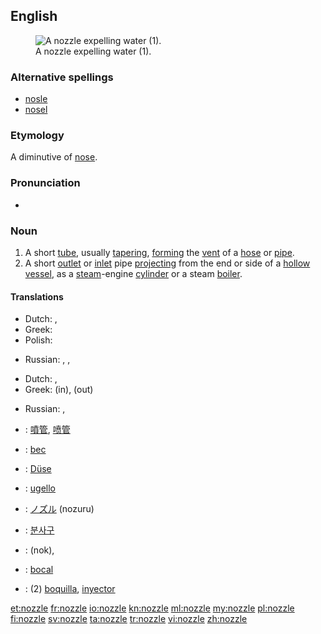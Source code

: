 ==English==
[[Image:Water nozzle.jpg|right|thumb|A nozzle expelling water (1).]]

===Alternative spellings===
* [[nosle]]
* [[nosel]]

===Etymology===
A diminutive of [[nose]].

===Pronunciation===
* {{rhymes|ɒzəl}}

===Noun===
{{en-noun}}

# A short [[tube]], usually [[taper]]ing, [[form]]ing the [[vent]] of a [[hose]] or [[pipe]].
# A short [[outlet]] or [[inlet]] pipe [[project]]ing from the end or side of a [[hollow]] [[vessel]], as a [[steam]]-engine [[cylinder]] or a steam [[boiler]].

====Translations====
{{trans-top|short tube}}
* Dutch: {{t+|nl|buis|f}}, {{t+|nl|pijp|f}}
* Greek: {{t|el|στόμιο|n|tr=stómio}}
* Polish: {{t+|pl|dysza|f}}
{{trans-mid}}
* Russian: {{t|ru|насадка|f|tr=nasádka}}, {{t|ru|наконечник|mtr=nakon'éčnik}}, {{t+|ru|патрубок|m|tr=pátrubok}}
{{trans-bottom}}

{{trans-top|inlet or outlet pipe}}
* Dutch: {{t|nl|overloopventiel|n}}, {{t+|nl|pijp|f}}
* Greek: {{t|el|στόμιο|n|tr=stómio}} (in), {{t|el|σιφόνι|n|tr=sifóni}} (out)
{{trans-mid}}
* Russian: {{t+|ru|сопло|n|tr=sopló}}, {{t|ru|форсунка|f|tr=forsúnka}}
{{trans-bottom}}

{{checktrans-top}}
* {{ttbc|Chinese}}: [[噴管]], [[喷管]]
* {{ttbc|French}}: [[bec]] {{m}}
* {{ttbc|German}}: [[Düse]] {{f}}
* {{ttbc|Italian}}: [[ugello]] {{m}}
* {{ttbc|Japanese}}: [[ノズル]] (nozuru)
{{trans-mid}}
* {{ttbc|Korean}}: [[분사구]]
* {{ttbc|Persian}}: {{fa-Arab|[[نوك]]}} (nok), {{fa-Arab|[[شیپوره]]}}
* {{ttbc|Portuguese}}: [[bocal]] {{m}}
* {{ttbc|Spanish}}: (2) [[boquilla]], [[inyector]] {{m}}
{{trans-bottom}}

[[et:nozzle]]
[[fr:nozzle]]
[[io:nozzle]]
[[kn:nozzle]]
[[ml:nozzle]]
[[my:nozzle]]
[[pl:nozzle]]
[[fi:nozzle]]
[[sv:nozzle]]
[[ta:nozzle]]
[[tr:nozzle]]
[[vi:nozzle]]
[[zh:nozzle]]